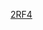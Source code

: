 {{Linescore
| Date = 3月17日
| Time = 19:00
| Location = [[沛可公園球場]]
| Road = {{bb|USA}} | RoadAbr = 美國
| R1 = 0 | R2 = 1 | R3 = 0 | R4 = 0 | R5 = 1 | R6 = 1 | R7 = 0 | R8 = 0 | R9 = 2 | RR = 5 | RH = 7 | RE = 2
| Home = '''{{bb|PUR}}''' | HomeAbr = 波多黎各
| H1 = 4 | H2 = 0 | H3 = 0 | H4 = 0 | H5 = 0 | H6 = 2 | H7 = 0 | H8 = 0 | H9 = X | HR = 6 | HH = 8 | HE = 0
| WP = {{link-en|Seth Lugo|Seth Lugo}} (2-0)
| LP = [[Marcus Stroman]] (0-1)
| SV = {{link-en|Edwin Diaz|Edwin Díaz (pitcher)}} (2)
| RoadHR = [[巴斯特·波西|Buster Posey]] (2，5局上，1分), [[亞當·瓊斯 (棒球運動員)|Adam Jones]] (2，6局上，1分)
| HomeHR = 
| Attendance = 32,463
| Notes = 
| BoxURL = https://www.worldbaseballclassic.com/gameday/united-states-vs-puerto-rico/2017/03/17/486935#game=486935,game_state=final,game_tab=box
}}<noinclude>
[[Category:2017年世界棒球經典賽賽事模板|2RF4]]
</noinclude>